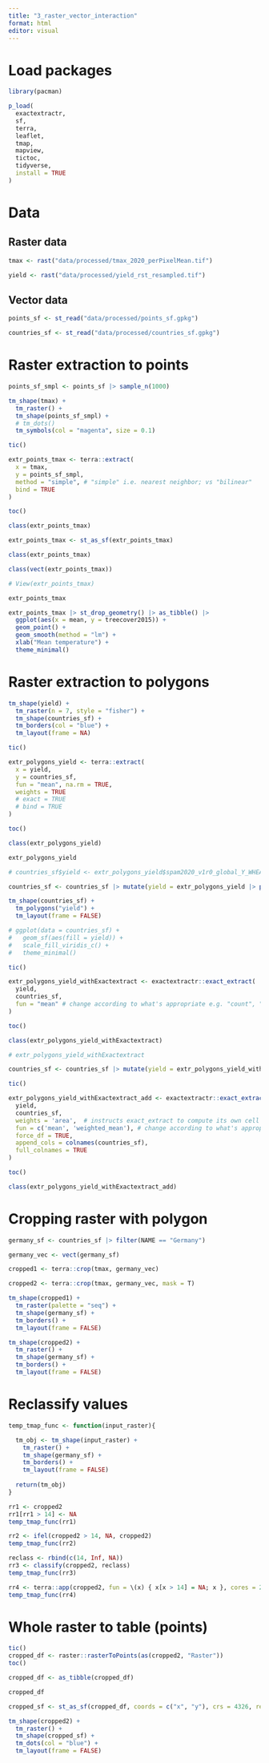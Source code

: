 ```yaml
---
title: "3_raster_vector_interaction"
format: html
editor: visual
---
```


# Load packages

```r
library(pacman)
```

```r
p_load(
  exactextractr,
  sf,
  terra,
  leaflet,
  tmap,
  mapview,
  tictoc,
  tidyverse,
  install = TRUE
)
```

# Data

## Raster data

```r
tmax <- rast("data/processed/tmax_2020_perPixelMean.tif")
```

```r
yield <- rast("data/processed/yield_rst_resampled.tif")
```

## Vector data

```r
points_sf <- st_read("data/processed/points_sf.gpkg")
```

```r
countries_sf <- st_read("data/processed/countries_sf.gpkg")
```

# Raster extraction to points

```r
points_sf_smpl <- points_sf |> sample_n(1000)
```

```r
tm_shape(tmax) + 
  tm_raster() + 
  tm_shape(points_sf_smpl) + 
  # tm_dots()
  tm_symbols(col = "magenta", size = 0.1) 
```

```r

tic()

extr_points_tmax <- terra::extract(
  x = tmax,
  y = points_sf_smpl, 
  method = "simple", # "simple" i.e. nearest neighbor; vs "bilinear" 
  bind = TRUE
)

toc()

```

```r
class(extr_points_tmax)
```

```r
extr_points_tmax <- st_as_sf(extr_points_tmax)
```

```r
class(extr_points_tmax)
```

```r
class(vect(extr_points_tmax))
```

```r
# View(extr_points_tmax)
```

```r
extr_points_tmax
```

```r
extr_points_tmax |> st_drop_geometry() |> as_tibble() |> 
  ggplot(aes(x = mean, y = treecover2015)) +
  geom_point() +
  geom_smooth(method = "lm") +
  xlab("Mean temperature") +
  theme_minimal()
```

# Raster extraction to polygons

```r
tm_shape(yield) +
  tm_raster(n = 7, style = "fisher") +
  tm_shape(countries_sf) +
  tm_borders(col = "blue") +
  tm_layout(frame = NA)
```

```r
tic()

extr_polygons_yield <- terra::extract(
  x = yield,
  y = countries_sf, 
  fun = "mean", na.rm = TRUE,
  weights = TRUE  
  # exact = TRUE
  # bind = TRUE
)

toc()
```

```r
class(extr_polygons_yield)
```

```r
extr_polygons_yield
```

```r
# countries_sf$yield <- extr_polygons_yield$spam2020_v1r0_global_Y_WHEA_A

countries_sf <- countries_sf |> mutate(yield = extr_polygons_yield |> pull(spam2020_v1r0_global_Y_WHEA_A))
```

```r
tm_shape(countries_sf) +
  tm_polygons("yield") +
  tm_layout(frame = FALSE)
```

```r
# ggplot(data = countries_sf) +
#   geom_sf(aes(fill = yield)) +
#   scale_fill_viridis_c() +
#   theme_minimal()
```

```r

tic()

extr_polygons_yield_withExactextract <- exactextractr::exact_extract(
  yield,
  countries_sf,
  fun = "mean" # change according to what's appropriate e.g. "count", "sum", "mean", "mode" etc., see function's help; note, can also do several funs at once e.g. c('mean', 'weighted_mean')
)

toc()
```

```r
class(extr_polygons_yield_withExactextract)
```

```r
# extr_polygons_yield_withExactextract
```

```r
countries_sf <- countries_sf |> mutate(yield = extr_polygons_yield_withExactextract)
```

```r

tic()

extr_polygons_yield_withExactextract_add <- exactextractr::exact_extract(
  yield,
  countries_sf,
  weights = 'area',  # instructs exact_extract to compute its own cell areas
  fun = c('mean', 'weighted_mean'), # change according to what's appropriate e.g. "count", "sum", "mean", "mode" etc., see function's help; note, can also do several funs at once e.g. c('mean', 'weighted_mean')
  force_df = TRUE,
  append_cols = colnames(countries_sf),
  full_colnames = TRUE
)

toc()
```

```r
class(extr_polygons_yield_withExactextract_add)
```

# Cropping raster with polygon

```r
germany_sf <- countries_sf |> filter(NAME == "Germany")
```

```r
germany_vec <- vect(germany_sf)
```

```r
cropped1 <- terra::crop(tmax, germany_vec)

cropped2 <- terra::crop(tmax, germany_vec, mask = T)
```

```r
tm_shape(cropped1) + 
  tm_raster(palette = "seq") + 
  tm_shape(germany_sf) + 
  tm_borders() + 
  tm_layout(frame = FALSE)
```

```r
tm_shape(cropped2) + 
  tm_raster() + 
  tm_shape(germany_sf) + 
  tm_borders() + 
  tm_layout(frame = FALSE)
```

# Reclassify values

```r
temp_tmap_func <- function(input_raster){

  tm_obj <- tm_shape(input_raster) + 
    tm_raster() + 
    tm_shape(germany_sf) + 
    tm_borders() + 
    tm_layout(frame = FALSE)
  
  return(tm_obj)
}
```

```r
rr1 <- cropped2
rr1[rr1 > 14] <- NA
temp_tmap_func(rr1)
```

```r
rr2 <- ifel(cropped2 > 14, NA, cropped2)
temp_tmap_func(rr2)
```

```r
reclass <- rbind(c(14, Inf, NA))
rr3 <- classify(cropped2, reclass)
temp_tmap_func(rr3)
```

```r
rr4 <- terra::app(cropped2, fun = \(x) { x[x > 14] = NA; x }, cores = 2)
temp_tmap_func(rr4)
```

# Whole raster to table (points)

```r
tic()
cropped_df <- raster::rasterToPoints(as(cropped2, "Raster"))
toc()
```

```r
cropped_df <- as_tibble(cropped_df)
```

```r
cropped_df
```

```r
cropped_sf <- st_as_sf(cropped_df, coords = c("x", "y"), crs = 4326, remove = F)
```

```r
tm_shape(cropped2) + 
  tm_raster() + 
  tm_shape(cropped_sf) + 
  tm_dots(col = "blue") + 
  tm_layout(frame = FALSE)
```
